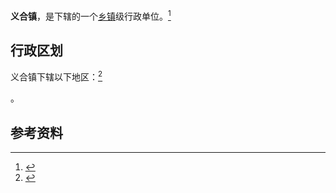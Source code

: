 {{中国乡级行政区|61/08/26/105/000}}

'''义合镇'''，是{{PRC admin/fullname|61/08/26/105/000|3}}下辖的一个[[乡镇|乡镇]]级行政单位。<ref>{{PRC admin/ref sgc|{{PRC admin/parent|61/08/26/105/000}}}}</ref>

== 行政区划 ==

义合镇下辖以下地区：<ref>{{PRC admin/ref sgc|61/08/26/105/000}}</ref>

{{PRC admin/children|61/08/26/105/000}}。

== 参考资料 ==

{{reflist}}

{{行政区划小作品}}
{{PRC admin/navcat|61/08/26/105/000}}